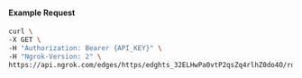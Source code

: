 #### Example Request

```bash
curl \
-X GET \
-H "Authorization: Bearer {API_KEY}" \
-H "Ngrok-Version: 2" \
https://api.ngrok.com/edges/https/edghts_32ELHwPa0vtP2qsZq4rlhZ0do4O/routes/edghtsrt_32ELHxO8l6v6ymO6escl8RpINp2/user_agent_filter
```
